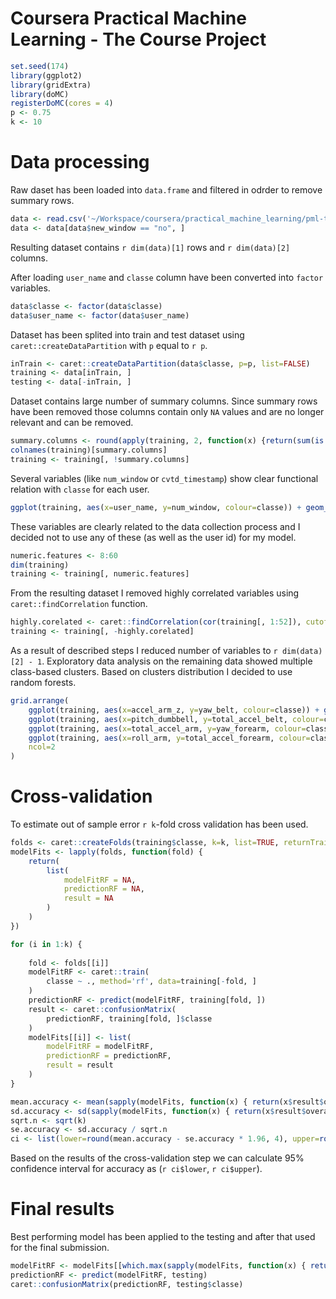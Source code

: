 # Coursera Practical Machine Learning - The Course Project


```r
set.seed(174)
library(ggplot2)
library(gridExtra)
library(doMC)
registerDoMC(cores = 4)
p <- 0.75
k <- 10
```


# Data processing

Raw daset has been loaded into `data.frame` and filtered in odrder to remove summary rows. 

```r
data <- read.csv('~/Workspace/coursera/practical_machine_learning/pml-training.csv', as.is=TRUE, na.strings=c('', NA))
data <- data[data$new_window == "no", ]
```

Resulting dataset contains `r dim(data)[1]` rows and `r dim(data)[2]` columns.

After loading `user_name` and `classe` column have been converted into `factor` variables. 

```r
data$classe <- factor(data$classe)
data$user_name <- factor(data$user_name)
```

Dataset has been splited into train and test dataset using `caret::createDataPartition` with `p` equal to `r p`.

```r
inTrain <- caret::createDataPartition(data$classe, p=p, list=FALSE)
training <- data[inTrain, ]
testing <- data[-inTrain, ]
```


Dataset contains large number of summary columns. Since summary rows have been removed those columns contain only `NA` values and are no longer relevant and can be removed.

```r

summary.columns <- round(apply(training, 2, function(x) {return(sum(is.na(x)/dim(training)[1]))}), 2) == 1.0
colnames(training)[summary.columns]
training <- training[, !summary.columns]
```

Several variables (like `num_window` or `cvtd_timestamp`) show clear functional relation with `classe` for each user. 

```r
ggplot(training, aes(x=user_name, y=num_window, colour=classe)) + geom_point()
```

These variables are clearly related to the data collection process and I decided not to use any of these (as well as the user id) for my model.

```r
numeric.features <- 8:60
dim(training)
training <- training[, numeric.features]
```

From the resulting dataset I removed highly correlated variables using `caret::findCorrelation` function.

```r
highly.corelated <- caret::findCorrelation(cor(training[, 1:52]), cutoff=0.8)
training <- training[, -highly.corelated]
```

As a result of described steps I reduced number of variables to `r dim(data)[2] - 1`.
Exploratory data analysis on the remaining data showed multiple class-based clusters. Based on clusters distribution I decided to use random forests.

```r
grid.arrange(
    ggplot(training, aes(x=accel_arm_z, y=yaw_belt, colour=classe)) + geom_point(),
    ggplot(training, aes(x=pitch_dumbbell, y=total_accel_belt, colour=classe)) + geom_point(),
    ggplot(training, aes(x=total_accel_arm, y=yaw_forearm, colour=classe)) + geom_point(),
    ggplot(training, aes(x=roll_arm, y=total_accel_forearm, colour=classe)) + geom_point(),
    ncol=2
)
```

# Cross-validation

To estimate out of sample error `r k`-fold cross validation has been used.

```r
folds <- caret::createFolds(training$classe, k=k, list=TRUE, returnTrain=FALSE)
modelFits <- lapply(folds, function(fold) {
    return(
        list(
            modelFitRF = NA,
            predictionRF = NA,
            result = NA
        )
    )
})

for (i in 1:k) {
    
    fold <- folds[[i]]
    modelFitRF <- caret::train(
        classe ~ ., method='rf', data=training[-fold, ]
    )
    predictionRF <- predict(modelFitRF, training[fold, ])
    result <- caret::confusionMatrix(
        predictionRF, training[fold, ]$classe
    )
    modelFits[[i]] <- list(
        modelFitRF = modelFitRF,
        predictionRF = predictionRF,
        result = result
    )
}

mean.accuracy <- mean(sapply(modelFits, function(x) { return(x$result$overall[[1]]) }))
sd.accuracy <- sd(sapply(modelFits, function(x) { return(x$result$overall[[1]]) }))
sqrt.n <- sqrt(k)
se.accuracy <- sd.accuracy / sqrt.n
ci <- list(lower=round(mean.accuracy - se.accuracy * 1.96, 4), upper=round(mean.accuracy + se.accuracy * 1.96, 4))
```

Based on the results of the cross-validation step we can calculate 95% confidence interval for accuracy as (`r ci$lower`, `r ci$upper`).


# Final results

Best performing model has been applied to the testing and after that used for the final submission.

```r
modelFitRF <- modelFits[[which.max(sapply(modelFits, function(x) { return(x$result$overall[[1]]) }))]]$modelFitRF
predictionRF <- predict(modelFitRF, testing)
caret::confusionMatrix(predictionRF, testing$classe)
```


